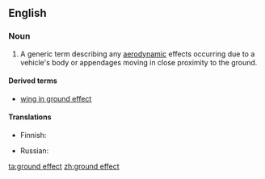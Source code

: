 ==English==

===Noun===
{{en-noun|head=[[ground]] [[effect]]}}

# {{context|aeronautics}} A generic term describing any [[aerodynamic]] effects occurring due to a vehicle's body or appendages moving in close proximity to the ground.

====Derived terms====
* [[wing in ground effect]]

====Translations====
{{trans-top|aerodynamic effect}}
* Finnish: {{t-|fi|maavaikutus}}
{{trans-mid}}
* Russian: {{t-|ru|экранный эффект|m|tr=ekrannyj effekt}}
{{trans-bottom}}

[[ta:ground effect]]
[[zh:ground effect]]